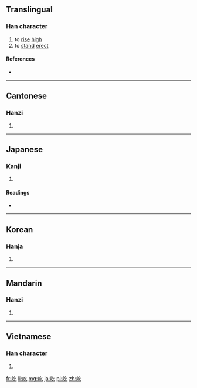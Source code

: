 ==Translingual==

===Han character===
{{Han char|rn=46|rad=山|as=03|sn=6|four=2871<sub>7</sub>|canj=山人弓 (UON)|ids=⿰[[山]][[乞]]}}

# to [[rise]] [[high]]
# to [[stand]] [[erect]]

====References====
* {{Han ref|kx=0307.150|dkj=07889|dj=0607.140|hdz=10761.110|uh=5C79|ud=23673|bh=A67A|bd=42618}}

----

==Cantonese==

===Hanzi===
{{yue-hanzi|jyut=[[ngat6]]|y=ngat6}}

# {{defn|lang=yue|sort=山03}}

----

==Japanese==

===Kanji===
{{ja-kanji|grade=|rs=山03}}

# {{defn|lang=ja|sort=山03}}

====Readings====
* {{ja-readings|on=[[きつ]] (kitsu), [[ぎつ]] (gitsu)|kun=[[そばだつ]] (sobadatsu)}}

----

==Korean==

===Hanja===
{{ko-hanja|hangeul=흘|rv=heul|mr=hŭl}}

# {{defn|lang=ko|sort=山03}}

----

==Mandarin==

===Hanzi===
{{cmn-hanzi|pin=[[yì]] ([[yi4]])|wg=i<sup>4</sup>}}

# {{defn|lang=cmn|sort=山03}}

----

==Vietnamese==

===Han character===
{{vi-readings|rs=山03| hanviet = ngật}}

# {{defn|lang=vi|sort=山03}}

[[fr:屹]]
[[li:屹]]
[[mg:屹]]
[[ja:屹]]
[[pl:屹]]
[[zh:屹]]